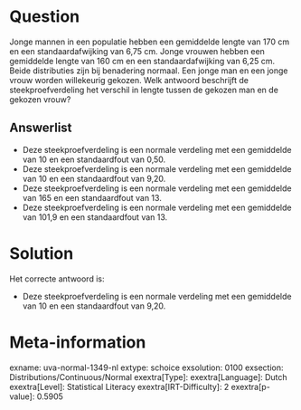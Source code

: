 Question
========

Jonge mannen in een populatie hebben een gemiddelde lengte van 170 cm en
een standaardafwijking van 6,75 cm. Jonge vrouwen hebben een gemiddelde
lengte van 160 cm en een standaardafwijking van 6,25 cm. Beide
distributies zijn bij benadering normaal. Een jonge man en een jonge
vrouw worden willekeurig gekozen. Welk antwoord beschrijft de
steekproefverdeling het verschil in lengte tussen de gekozen man en de
gekozen vrouw?

Answerlist
----------

* Deze steekproefverdeling is een normale verdeling met een gemiddelde van 10 en een standaardfout van 0,50.
* Deze steekproefverdeling is een normale verdeling met een gemiddelde van 10 en een standaardfout van 9,20.
* Deze steekproefverdeling is een normale verdeling met een gemiddelde van 165 en een standaardfout van 13.
* Deze steekproefverdeling is een normale verdeling met een gemiddelde van 101,9 en een standaardfout van 13.

Solution
========

Het correcte antwoord is: 

* Deze steekproefverdeling is een normale verdeling met een gemiddelde van 10 en een standaardfout van 9,20.

Meta-information
================
exname: uva-normal-1349-nl
extype: schoice
exsolution: 0100
exsection: Distributions/Continuous/Normal
exextra[Type]: 
exextra[Language]: Dutch
exextra[Level]: Statistical Literacy
exextra[IRT-Difficulty]: 2
exextra[p-value]: 0.5905
